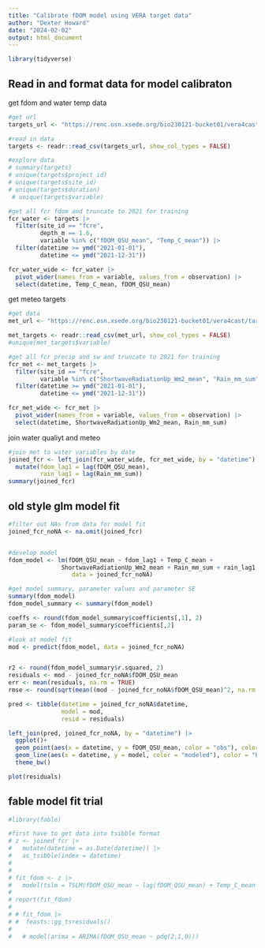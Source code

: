 ```yaml
---
title: "Calibrate fDOM model using VERA target data"
author: "Dexter Howard"
date: "2024-02-02"
output: html_document
---
```



```r
library(tidyverse)
```


## Read in and format data for model calibraton

get fdom and water temp data

```r
#get url
targets_url <- "https://renc.osn.xsede.org/bio230121-bucket01/vera4cast/targets/project_id=vera4cast/duration=P1D/daily-insitu-targets.csv.gz"

#read in data
targets <- readr::read_csv(targets_url, show_col_types = FALSE)

#explore data
# summary(targets)
# unique(targets$project_id)
# unique(targets$site_id)
# unique(targets$duration)
 # unique(targets$variable)

#get all fcr fdom and truncate to 2021 for training 
fcr_water <- targets |> 
  filter(site_id == "fcre",
         depth_m == 1.6,
         variable %in% c("fDOM_QSU_mean", "Temp_C_mean")) |> 
  filter(datetime >= ymd("2021-01-01"),
         datetime <= ymd("2021-12-31"))

fcr_water_wide <- fcr_water |> 
  pivot_wider(names_from = variable, values_from = observation) |> 
  select(datetime, Temp_C_mean, fDOM_QSU_mean)

```

get meteo targets

```r
#get data
met_url <- "https://renc.osn.xsede.org/bio230121-bucket01/vera4cast/targets/project_id=vera4cast/duration=P1D/daily-met-targets.csv.gz"

met_targets <- readr::read_csv(met_url, show_col_types = FALSE)  
#unique(met_targets$variable)

#get all fcr precip and sw and truncate to 2021 for training 
fcr_met <- met_targets |> 
  filter(site_id == "fcre",
         variable %in% c("ShortwaveRadiationUp_Wm2_mean", "Rain_mm_sum") ) |> 
  filter(datetime >= ymd("2021-01-01"),
         datetime <= ymd("2021-12-31"))

fcr_met_wide <- fcr_met |> 
  pivot_wider(names_from = variable, values_from = observation) |> 
  select(datetime, ShortwaveRadiationUp_Wm2_mean, Rain_mm_sum)

```

join water qualiyt and meteo

```r
#join met to water variables by date
joined_fcr <- left_join(fcr_water_wide, fcr_met_wide, by = "datetime") |> 
  mutate(fdom_lag1 = lag(fDOM_QSU_mean),
         rain_lag1 = lag(Rain_mm_sum))
summary(joined_fcr)

```

## old style glm model fit

```r
#filter out NAs from data for model fit 
joined_fcr_noNA <- na.omit(joined_fcr)


#develop model
fdom_model <- lm(fDOM_QSU_mean ~ fdom_lag1 + Temp_C_mean + 
               ShortwaveRadiationUp_Wm2_mean + Rain_mm_sum + rain_lag1,
                  data = joined_fcr_noNA)

#get model summary, parameter values and parameter SE
summary(fdom_model)
fdom_model_summary <- summary(fdom_model)

coeffs <- round(fdom_model_summary$coefficients[,1], 2)
param_se <- fdom_model_summary$coefficients[,2]

#look at model fit
mod <- predict(fdom_model, data = joined_fcr_noNA)


r2 <- round(fdom_model_summary$r.squared, 2) 
residuals <- mod - joined_fcr_noNA$fDOM_QSU_mean
err <- mean(residuals, na.rm = TRUE) 
rmse <- round(sqrt(mean((mod - joined_fcr_noNA$fDOM_QSU_mean)^2, na.rm = TRUE)), 2) 

pred <- tibble(datetime = joined_fcr_noNA$datetime,
               model = mod,
               resid = residuals) 

left_join(pred, joined_fcr_noNA, by = "datetime") |> 
  ggplot()+
  geom_point(aes(x = datetime, y = fDOM_QSU_mean, color = "obs"), color = "red")+
  geom_line(aes(x = datetime, y = model, color = "modeled"), color = "black")+
  theme_bw()

plot(residuals)


```

## fable model fit trial

```r
#library(fable)

#first have to get data into tsibble format
# z <- joined_fcr |> 
#   mutate(datetime = as.Date(datetime)) |> 
#   as_tsibble(index = datetime)
# 
# 
# fit_fdom <- z |> 
#   model(tslm = TSLM(fDOM_QSU_mean ~ lag(fDOM_QSU_mean) + Temp_C_mean + ShortwaveRadiationUp_Wm2_mean)) 
#   
# report(fit_fdom)
# 
# # fit_fdom |> 
# #  feasts::gg_tsresiduals()
#   
#   # model(arima = ARIMA(fDOM_QSU_mean ~ pdq(2,1,0)))


```





